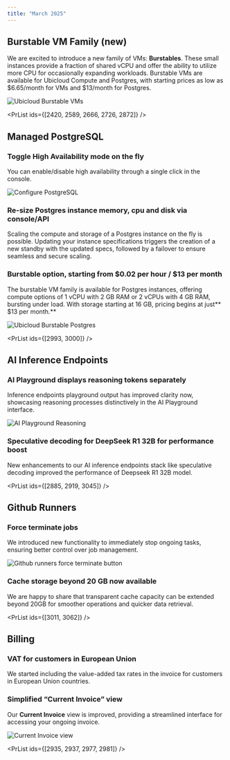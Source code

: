```yaml
---
title: "March 2025"
---
```



## Burstable VM Family (new)

We are excited to introduce a new family of VMs: **Burstables**. These small instances provide a fraction of shared vCPU and offer the ability to utilize more CPU for occasionally expanding workloads. Burstable VMs are available for Ubicloud Compute and Postgres, with starting prices as low as \$6.65/month for VMs and \$13/month for Postgres.

![Ubicloud Burstable VMs](/changelog/2025-03-burstable-vms.png)

<PrList ids={[2420, 2589, 2666, 2726, 2872]} />

## Managed PostgreSQL

### Toggle High Availability mode on the fly
You can enable/disable high availability through a single click in the console.

![Configure PostgreSQL](/changelog/2025-03-configure-pg.png)

### Re-size Postgres instance memory, cpu and disk via console/API
Scaling the compute and storage of a Postgres instance on the fly is possible. Updating your instance specifications triggers the creation of a new standby with the updated specs, followed by a failover to ensure seamless and secure scaling.

### Burstable option, starting from \$0.02 per hour / \$13 per month  
The burstable VM family is available for Postgres instances, offering compute options of 1 vCPU with 2 GB RAM or 2 vCPUs with 4 GB RAM, bursting under load. With storage starting at 16 GB, pricing begins at just** \$13 per month.**

![Ubicloud Burstable Postgres](/changelog/2025-03-burstable-pg.png)

<PrList ids={[2993, 3000]} /> 

## AI Inference Endpoints

### AI Playground displays reasoning tokens separately
Inference endpoints playground output has improved clarity now, showcasing reasoning processes distinctively in the AI Playground interface.

![AI Playground Reasoning](/changelog/2025-03-reasoning.png)


### Speculative decoding for DeepSeek R1 32B for performance boost
New enhancements to our AI inference endpoints stack like speculative decoding improved the performance of Deepseek R1 32B model.

<PrList ids={[2885, 2919, 3045]} />  

## Github Runners

### Force terminate jobs
We introduced new functionality to immediately stop ongoing tasks, ensuring better control over job management.

![Github runners force terminate button](/changelog/2025-03-github-terminate.png)

### Cache storage beyond 20 GB now available
We are happy to share that transparent cache capacity can be extended beyond 20GB for smoother operations and quicker data retrieval.

<PrList ids={[3011, 3062]} /> 

## Billing

### VAT for customers in European Union
We started including the value-added tax rates in the invoice for customers in European Union countries.

### Simplified “Current Invoice” view
Our **Current Invoice** view is improved, providing a streamlined interface for accessing your ongoing invoice.

![Current Invoice view](/changelog/2025-03-invoice.png)

<PrList ids={[2935, 2937, 2977, 2981]} />
